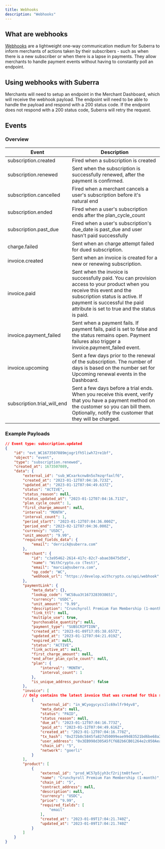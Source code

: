 ```yaml
---
title: Webhooks
description: "Webhooks"
---
```


## What are webhooks
[Webhooks](https://en.wikipedia.org/wiki/Webhook) are a lightweight one-way communication medium for Suberra to inform merchants of actions taken by their subscribers - such as when there is a new subscriber or when there is a lapse in payments.
They allow merchants to handle payment events without having to constantly poll an endpoint.

## Using webhooks with Suberra

Merchants will need to setup an endpoint in the Merchant Dashboard, which will receive the webhook payload. The endpoint will need to be able to handle the payload and respond with a 200 status code. If the endpoint does not respond with a 200 status code, Suberra will retry the request.

## Events

### Overview

| Event | Description |
| --- | --- |
|subscription.created	|Fired when a subscription is created|
|subscription.renewed	|Sent when the subscription is successfully renewed, after the payment is confirmed.|
|subscription.cancelled	|Fired when a merchant cancels a user's subscription before it's natural end |
|subscription.ended	|Fired when a user's subscription ends after the plan_cycle_count|
|subscription.past_due	|Fired when a user's subscription's due_date is past_due and user hasn't paid successfully|
|charge.failed	|Sent when an charge attempt failed for dued subscription.|
|invoice.created	|Sent when an invoice is created for a new or renewing subscription.|
|invoice.paid	|Sent when the invoice is successfully paid. You can provision access to your product when you receive this event and the subscription status is active. If payment is successful the paid attribute is set to true and the status is paid. |
|invoice.payment_failed	|Sent when a payment fails. If payment fails, paid is set to false and the status remains open. Payment failures also trigger a invoice.payment_failed event.|
|invoice.upcoming	|Sent a few days prior to the renewal of the subscription. The number of days is based on the number set for Upcoming renewal events in the Dashboard.|
|subscription.trial_will_end	|Sent a few days before a trial ends. When you receive this event, verify that you have a payment method on the customer so you can bill them. Optionally, notify the customer that they will be charged.|	

### Example Payloads
```json
// Event type: subscription.updated
{
    "id": "evt_WC1673507089mjogr1fh5liwh72re1bf",
    "object": "event",
    "type": "subscription.renewed",
    "created_at": 1673507089,
    "data": {
        "external_id": "sub_WCxarkcnw8n5o7mzqrfaxlf6",
        "created_at": "2023-01-12T07:04:16.723Z",
        "updated_at": "2023-01-12T07:04:49.637Z",
        "status": "ACTIVE",
        "status_reason": null,
        "status_updated_at": "2023-01-12T07:04:16.713Z",
        "plan_cycle_count": 1,
        "first_charge_amount": null,
        "interval": "MONTH",
        "interval_count": 1,
        "period_start": "2023-01-12T07:04:36.000Z",
        "period_end": "2023-02-12T07:04:36.000Z",
        "currency": "USDC",
        "unit_amount": "9.99",
        "required_fields_data": {
            "email": "derrick@suberra.com"
        },
        "merchant": {
            "id": "c3a95462-2614-417c-82c7-abae38475d5d",
            "name": "WithCrypto.co (Test)",
            "email": "marcia@suberra.com",
            "op_code": "WC",
            "webhook_url": "https://develop.withcrypto.co/api/webhook"
        },
        "paymentLink": {
            "meta_data": {},
            "lookup_code": "WC58ua3t1673283938651",
            "currency": "USDC",
            "unit_amount": "9.99",
            "description": "Crunchyroll Premium Fan Membership (1-month)",
            "link_ttl": null,
            "multiple_use": true,
            "purchasable_quantity": null,
            "payment_type": "SUBSCRIPTION",
            "created_at": "2023-01-09T17:05:38.657Z",
            "updated_at": "2023-01-12T07:04:21.019Z",
            "expired_at": null,
            "status": "ACTIVE",
            "link_active_at": null,
            "first_charge_amount": null,
            "end_after_plan_cycle_count": null,
            "plan": {
                "interval": "MONTH",
                "interval_count": 1
            },
            "is_unique_address_purchase": false
        },
        "invoice": [
        // Only contains the latest invoice that was created for this subscription
            {
                "external_id": "in_WCyogycycs1lc69xlfr94yv8",
                "meta_data": null,
                "status": "PAID",
                "status_reason": null,
                "due_at": "2023-01-12T07:04:16.773Z",
                "paid_at": "2023-01-12T07:04:49.616Z",
                "created_at": "2023-01-12T07:04:16.778Z",
                "tx_hash": "0x272b8c5845fa827d50099eae99d83521bd6be68a3dbe804d943e6f293b506eac",
                "user_address": "0x3EB998d305A5fCf6B2b6CB01264e2c050Aea4672",
                "chain_id": "5",
                "network": "goerli"
            }
        ],
        "product": [
            {
                "external_id": "prod_WC57p5jyh3cf2rijtm8tfwvn",
                "name": "Crunchyroll Premium Fan Membership (1-month)",
                "chain_id": "5",
                "contract_address": null,
                "description": null,
                "currency": "USDC",
                "price": "9.99",
                "required_fields": [
                    "email"
                ],
                "created_at": "2023-01-09T17:04:21.740Z",
                "updated_at": "2023-01-09T17:04:21.740Z"
            }
        ]
    }
}
```